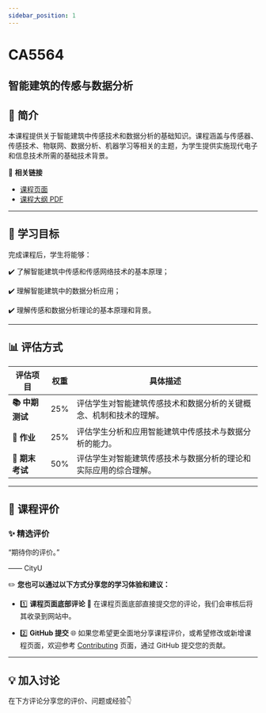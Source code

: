 ```yaml
---
sidebar_position: 1
---
```


# CA5564
## 智能建筑的传感与数据分析

## **📘 简介**
本课程提供关于智能建筑中传感技术和数据分析的基础知识。课程涵盖与传感器、传感技术、物联网、数据分析、机器学习等相关的主题，为学生提供实施现代电子和信息技术所需的基础技术背景。

🔗 **相关链接**
- [课程页面](https://www.cityu.edu.hk/catalogue/pg/202526/course/CA5564.htm)
- [课程大纲 PDF](https://www.cityu.edu.hk/catalogue/pg/202526/course/CA5564.pdf)

---

## **🎯 学习目标**

完成课程后，学生将能够：

✔️ 了解智能建筑中传感和传感网络技术的基本原理；

✔️ 理解智能建筑中的数据分析应用；

✔️ 理解传感和数据分析理论的基本原理和背景。

---

## **📊 评估方式**

| **评估项目**          | **权重** | **具体描述**                                                                                       |
|----------------------|---------|---------------------------------------------------------------------------------------------------|
| **📚 中期测试**        | 25%     | 评估学生对智能建筑传感技术和数据分析的关键概念、机制和技术的理解。                                           |
| **📝 作业**            | 25%     | 评估学生分析和应用智能建筑中传感技术与数据分析的能力。                                                     |
| **📝 期末考试**        | 50%     | 评估学生对智能建筑传感技术与数据分析的理论和实际应用的综合理解。                                             |

---

## **💬 课程评价**

### ✨ **精选评价**
<div className={commentStyles.commentBox}>
    <p className={commentStyles.commentText}>
        “期待你的评价。”
    </p>
    <p className={commentStyles.commentAuthor}>—— CityU</p>
</div>

✏️ **您也可以通过以下方式分享您的学习体验和建议：**

- 1️⃣ **课程页面底部评论**
💬 在课程页面底部直接提交您的评论，我们会审核后将其收录到网站中。

- 2️⃣ **GitHub 提交**
🌐 如果您希望更全面地分享课程评价，或希望修改或新增课程页面，欢迎参考 [Contributing](/contributing) 页面，通过 GitHub 提交您的贡献。

---

## **💡 加入讨论**

在下方评论分享您的评价、问题或经验👇
<Utterances />